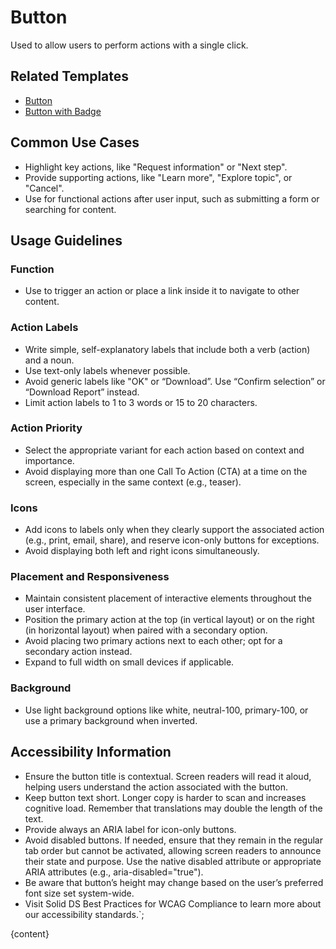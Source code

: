 


# Button

Used to allow users to perform actions with a single click.

<DefaultStory />

<DocumentationLinks storybookLink="${storybookLink}" figmaLibrary="${figmaLibrary}" figmaDocs="${figmaDocs}" />

## Related Templates

- [Button](?path=/docs/templates-button--docs)
- [Button with Badge](?path=/docs/templates-badge--docs#button-with-badge)

## Common Use Cases

- Highlight key actions, like "Request information" or "Next step".
- Provide supporting actions, like "Learn more", "Explore topic", or "Cancel".
- Use for functional actions after user input, such as submitting a form or searching for content.

## Usage Guidelines

### Function

- Use to trigger an action or place a link inside it to navigate to other content.

### Action Labels

- Write simple, self-explanatory labels that include both a verb (action) and a noun.
- Use text-only labels whenever possible.
- Avoid generic labels like "OK" or “Download”. Use “Confirm selection” or “Download Report” instead.
- Limit action labels to 1 to 3 words or 15 to 20 characters.

### Action Priority

- Select the appropriate variant for each action based on context and importance.
- Avoid displaying more than one Call To Action (CTA) at a time on the screen, especially in the same context (e.g., teaser).

### Icons

- Add icons to labels only when they clearly support the associated action (e.g., print, email, share), and reserve icon-only buttons for exceptions.
- Avoid displaying both left and right icons simultaneously.

### Placement and Responsiveness

- Maintain consistent placement of interactive elements throughout the user interface.
- Position the primary action at the top (in vertical layout) or on the right (in horizontal layout) when paired with a secondary option.
- Avoid placing two primary actions next to each other; opt for a secondary action instead.
- Expand to full width on small devices if applicable.

### Background

- Use light background options like white, neutral-100, primary-100, or use a primary background when inverted.

## Accessibility Information

- Ensure the button title is contextual. Screen readers will read it aloud, helping users understand the action associated with the button.
- Keep button text short. Longer copy is harder to scan and increases cognitive load. Remember that translations may double the length of the text.
- Provide always an ARIA label for icon-only buttons.
- Avoid disabled buttons. If needed, ensure that they remain in the regular tab order but cannot be activated, allowing screen readers to announce their state and purpose. Use the native disabled attribute or appropriate ARIA attributes (e.g., aria-disabled="true").
- Be aware that button’s height may change based on the user’s preferred font size set system-wide.
- Visit <sd-link href="https://www.figma.com/design/YDktJcseQIIQbsuCpoKS4V/Component-Docs?node-id=10708-5011&t=Z1FxSGWkmXG5r5sw-4" target="_blank">Solid DS Best Practices for WCAG Compliance</sd-link> to learn more about our accessibility standards.`;

<Meta title="Components/sd-button/Overview" />

<OverviewFormatter story={ButtonStories.Default}>{content}</OverviewFormatter>
